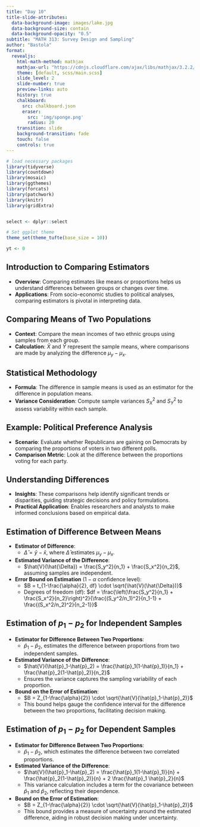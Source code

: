 ```yaml
---
title: "Day 10"
title-slide-attributes:
  data-background-image: images/lake.jpg
  data-background-size: contain
  data-background-opacity: "0.5"
subtitle: "MATH 313: Survey Design and Sampling"
author: "Bastola"
format:
  revealjs:
    html-math-method: mathjax
    mathjax-url: "https://cdnjs.cloudflare.com/ajax/libs/mathjax/3.2.2/MathJax.js"
    theme: [default, scss/main.scss]
    slide_level: 2
    slide-number: true
    preview-links: auto
    history: true
    chalkboard: 
      src: chalkboard.json
      eraser:
        src: 'img/sponge.png'
        radius: 20
    transition: slide
    background-transition: fade    
    touch: false
    controls: true
---
```


```r
# load necessary packages
library(tidyverse)
library(countdown)
library(mosaic)
library(ggthemes)
library(forcats)
library(patchwork)
library(knitr)
library(gridExtra)


select <- dplyr::select

# Set ggplot theme
theme_set(theme_tufte(base_size = 10))

yt <- 0
```


## Introduction to Comparing Estimators

::: cle5
::: font80

- **Overview**: Comparing estimates like means or proportions helps us understand differences between groups or changes over time.
- **Applications**: From socio-economic studies to political analyses, comparing estimators is pivotal in interpreting data.

:::
:::


## Comparing Means of Two Populations

::: cle5
::: font80

- **Context**: Compare the mean incomes of two ethnic groups using samples from each group.
- **Calculation**: $\bar{X}$ and $\bar{Y}$ represent the sample means, where comparisons are made by analyzing the difference $\mu_y - \mu_x$.

:::
:::


## Statistical Methodology

::: cle5
::: font80

- **Formula**: The difference in sample means is used as an estimator for the difference in population means.
- **Variance Consideration**: Compute sample variances $S_X^2$ and $S_Y^2$ to assess variability within each sample.


:::
:::

## Example: Political Preference Analysis

::: cle5
::: font80

- **Scenario**: Evaluate whether Republicans are gaining on Democrats by comparing the proportions of voters in two different polls.
- **Comparison Metric**: Look at the difference between the proportions voting for each party.

:::
:::



## Understanding Differences

::: cle5
::: font80

- **Insights**: These comparisons help identify significant trends or disparities, guiding strategic decisions and policy formulations.
- **Practical Application**: Enables researchers and analysts to make informed conclusions based on empirical data.

:::
:::


## Estimation of Difference Between Means{.font80}

::: cle5
::: font80

- **Estimator of Difference**:
  - $\hat{\Delta} = \bar{y} - \bar{x}$, where $\hat{\Delta}$ estimates $\mu_y - \mu_x$.

- **Estimated Variance of the Difference**:
  - $\hat{V}(\hat{\Delta}) = \frac{S_y^2}{n_1} + \frac{S_x^2}{n_2}$, assuming samples are independent.

- **Error Bound on Estimation** ($1-\alpha$ confidence level):
  - $B = t_{1-\frac{\alpha}{2}, df} \cdot \sqrt{\hat{V}(\hat{\Delta})}$
  - Degrees of freedom (df): $df = \frac{\left(\frac{S_y^2}{n_1} + \frac{S_x^2}{n_2}\right)^2}{\frac{(S_y^2/n_1)^2}{n_1-1} + \frac{(S_x^2/n_2)^2}{n_2-1}}$
  
:::
:::


##


## Estimation of $p_1-p_2$ for Independent Samples{.font70}

::: cle5
::: font80

- **Estimator for Difference Between Two Proportions**:
  - $\hat{p}_1-\hat{p}_2$, estimates the difference between proportions from two independent samples.

- **Estimated Variance of the Difference**:
  - $\hat{V}(\hat{p}_1-\hat{p}_2) = \frac{\hat{p}_1(1-\hat{p}_1)}{n_1} + \frac{\hat{p}_2(1-\hat{p}_2)}{n_2}$
  - Ensures the variance captures the sampling variability of each proportion.

- **Bound on the Error of Estimation**:
  - $B = Z_{1-\frac{\alpha}{2}} \cdot \sqrt{\hat{V}(\hat{p}_1-\hat{p}_2)}$
  - This bound helps gauge the confidence interval for the difference between the two proportions, facilitating decision making.

:::
:::


## Estimation of $p_1-p_2$ for Dependent Samples{.font70}

::: cle5
::: font80

- **Estimator for Difference Between Two Proportions**:
  - $\hat{p}_1-\hat{p}_2$, which estimates the difference between two correlated proportions.

- **Estimated Variance of the Difference**:
  - $\hat{V}(\hat{p}_1-\hat{p}_2) = \frac{\hat{p}_1(1-\hat{p}_1)}{n} + \frac{\hat{p}_2(1-\hat{p}_2)}{n} + 2 \frac{\hat{p}_1 \hat{p}_2}{n}$
  - This variance calculation includes a term for the covariance between $\hat{p}_1$ and $\hat{p}_2$, reflecting their dependence.

- **Bound on the Error of Estimation**:
  - $B = Z_{1-\frac{\alpha}{2}} \cdot \sqrt{\hat{V}(\hat{p}_1-\hat{p}_2)}$
  - This bound provides a measure of uncertainty around the estimated difference, aiding in robust decision making under uncertainty.

:::
:::

##
